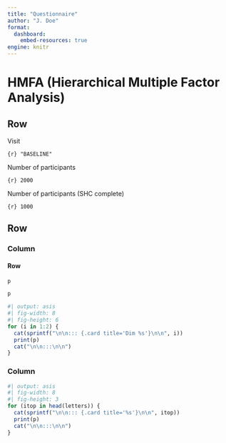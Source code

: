```yaml
---
title: "Questionnaire"
author: "J. Doe"
format:
  dashboard:
    embed-resources: true
engine: knitr
---
```





# HMFA (Hierarchical Multiple Factor Analysis)

## Row {height="30%"}

::: {.valuebox icon="calendar-check" color="light"}
Visit

`{r} "BASELINE"`
:::

::: {.valuebox icon="bar-chart-line-fill" color="light"}
Number of participants

`{r} 2000`
:::

::: {.valuebox icon="bar-chart-line-fill" color="light"}
Number of participants (SHC complete)

`{r} 1000`
:::

## Row {height="70%"}

### Column {width="30%"}

#### Row {.tabset}

::: {.card title="Variance"}
```r
p
```
:::

::: {.card title="Features"}
```r
p
```
:::


```r
#| output: asis
#| fig-width: 8
#| fig-height: 6
for (i in 1:2) {
  cat(sprintf("\n\n::: {.card title='Dim %s'}\n\n", i))
  print(p)
  cat("\n\n:::\n\n")
}
```

### Column {.tabset width="70%"}

```r
#| output: asis
#| fig-width: 8
#| fig-height: 3
for (itop in head(letters)) {
  cat(sprintf("\n\n::: {.card title='%s'}\n\n", itop))
  print(p)
  cat("\n\n:::\n\n")
}
```
